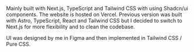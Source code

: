 Mainly built with Next.js, TypeScript and Tailwind CSS with using Shadcn/ui components. The website is hosted on Vercel.
Previous version was built with Astro, TypeScript, React and Tailwind CSS but I decided to switch to Next.js for more flexibility and to clean the codebase.

UI was designed by me in Figma and then implemented in Tailwind CSS / Pure CSS.
